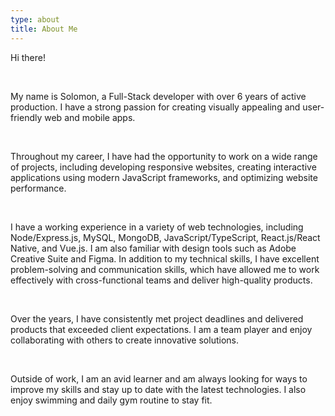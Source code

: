 ```yaml
---
type: about
title: About Me
---
```


Hi there!

<br />

My name is Solomon, a Full-Stack developer with over 6 years of active production.
I have a strong passion for creating visually appealing and user-friendly web and mobile apps.

<br />

Throughout my career, I have had the opportunity to work on a wide range of projects, including developing
responsive websites, creating interactive applications using modern JavaScript frameworks, and optimizing website performance.

<br />

I have a working experience in a variety of web technologies, including Node/Express.js, MySQL, MongoDB, JavaScript/TypeScript,
React.js/React Native, and Vue.js. I am also familiar with design tools such as Adobe Creative Suite
and Figma. In addition to my technical skills, I have excellent problem-solving
and communication skills, which have allowed me to work effectively with cross-functional
teams and deliver high-quality products.

<br />

Over the years, I have consistently met project deadlines and delivered products
that exceeded client expectations. I am a team player and enjoy collaborating with
others to create innovative solutions.

<br />

Outside of work, I am an avid learner and am always looking for ways to improve my
skills and stay up to date with the latest technologies. I also enjoy swimming and
daily gym routine to stay fit.

